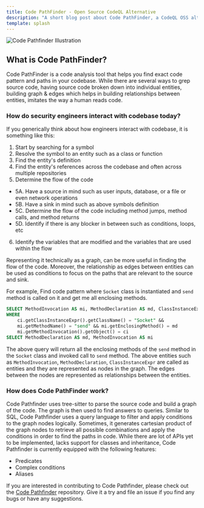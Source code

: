 ```yaml
---
title: Code PathFinder - Open Source CodeQL Alternative
description: "A short blog post about Code PathFinder, a CodeQL OSS alternative"
template: splash
---
```



<PostHogLayout>
</PostHogLayout>

![Code Pathfinder Illustration](/assets/cpf-illustration.jpg)

## What is Code PathFinder?

Code PathFinder is a code analysis tool that helps you find exact code pattern and paths in your codebase. While there are several ways to
grep source code, having source code broken down into individual entities, building graph & edges which helps in building
relationships between entities, imitates the way a human reads code.


### How do security engineers interact with codebase today?

If you generically think about how engineers interact with codebase, it is something like this:

1. Start by searching for a symbol
2. Resolve the symbol to an entity such as a class or function
3. Find the entity's definition
4. Find the entity's references across the codebase and often across multiple repositories
5. Determine the flow of the code
  - 5A. Have a source in mind such as user inputs, database, or a file or even network operations
  - 5B. Have a sink in mind such as above symbols definition
  - 5C. Determine the flow of the code including method jumps, method calls, and method returns
  - 5D. Identify if there is any blocker in between such as conditions, loops, etc
6. Identify the variables that are modified and the variables that are used within the flow

Representing it technically as a graph, can be more useful in finding the flow of the code. Moreover, the relationship as edges
between entities can be used as conditions to focus on the paths that are relevant to the source and sink.

For example, Find code pattern where `Socket` class is instantiated and `send` method is called on it and get me all enclosing methods.

```sql
SELECT MethodInvocation AS mi, MethodDeclaration AS md, ClassInstanceExpr AS ci
WHERE
    ci.getClassInstanceExpr().getClassName() = "Socket" &&
    mi.getMethodName() = "send" && mi.getEnclosingMethod() = md
    mi.getMethodInvocation().getObject() = ci
SELECT MethodDeclaration AS md, MethodInvocation AS mi
```
The above query will return all the enclosing methods of the `send` method in the `Socket` class and invoked call to `send` method.
The above entities such as `MethodInvocation`, `MethodDeclaration`, `ClassInstanceExpr` are called as entities and they are represented as nodes in the graph.
The edges between the nodes are represented as relationships between the entities.

### How does Code PathFinder work?

Code Pathfinder uses tree-sitter to parse the source code and build a graph of the code. The graph is then used to find answers to queries.
Similar to SQL, Code Pathfinder uses a query language to filter and apply conditions to the graph nodes logically. Sometimes, it generates
cartesian product of the graph nodes to retrieve all possible combinations and apply the conditions in order to find the paths in code.
While there are lot of APIs yet to be implemented, lacks support for classes and inheritance, Code Pathfinder is currently equipped with
the following features:

- Predicates
- Complex conditions
- Aliases

If you are interested in contributing to Code Pathfinder, please check out the [Code Pathfinder](https://github.com/shivasurya/code-pathfinder) repository.
Give it a try and file an issue if you find any bugs or have any suggestions.



